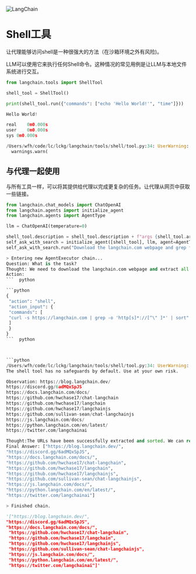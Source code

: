 

<Head>
  <script>
    {
      `(function() {
         var _hmt = _hmt || [];
(function() {
  var hm = document.createElement("script");
  hm.src = "https://hm.baidu.com/hm.js?e60fb290e204e04c5cb6f79b0ac1e697";
  var s = document.getElementsByTagName("script")[0]; 
  s.parentNode.insertBefore(hm, s);
})();
       })();`
    }
  </script>
</Head>

![LangChain](https://pica.zhimg.com/50/v2-56e8bbb52aa271012541c1fe1ceb11a2_r.gif)



Shell工具
============================================================

让代理能够访问shell是一种很强大的方法（在沙箱环境之外有风险)。

LLM可以使用它来执行任何Shell命令。这种情况的常见用例是让LLM与本地文件系统进行交互。

```python
from langchain.tools import ShellTool

shell_tool = ShellTool()

```

```python
print(shell_tool.run({"commands": ["echo 'Hello World!'", "time"]}))

```

```python
Hello World!

real	0m0.000s
user	0m0.000s
sys	0m0.000s

```

```python
/Users/wfh/code/lc/lckg/langchain/tools/shell/tool.py:34: UserWarning: The shell tool has no safeguards by default. Use at your own risk.
  warnings.warn(

```

与代理一起使用
-----------------------------------------------------------------

与所有工具一样，可以将其提供给代理以完成更复杂的任务。让代理从网页中获取一些链接。

```python
from langchain.chat_models import ChatOpenAI
from langchain.agents import initialize_agent
from langchain.agents import AgentType

llm = ChatOpenAI(temperature=0)

shell_tool.description = shell_tool.description + f"args {shell_tool.args}".replace("{", "{{").replace("}", "}}")
self_ask_with_search = initialize_agent([shell_tool], llm, agent=AgentType.CHAT_ZERO_SHOT_REACT_DESCRIPTION, verbose=True)
self_ask_with_search.run("Download the langchain.com webpage and grep for all urls. Return only a sorted list of them. Be sure to use double quotes.")

```

```python
> Entering new AgentExecutor chain...
Question: What is the task?
Thought: We need to download the langchain.com webpage and extract all the URLs from it. Then we need to sort the URLs and return them.
Action:
```  python

```python
{
 "action": "shell",
 "action_input": {
 "commands": [
 "curl -s https://langchain.com | grep -o 'http[s]*://[^\" ]*' | sort"
 ]
 }
}
```  python



```python
/Users/wfh/code/lc/lckg/langchain/tools/shell/tool.py:34: UserWarning: 
The shell tool has no safeguards by default. Use at your own risk.

```

```python
Observation: https://blog.langchain.dev/
https://discord.gg/6adMQxSpJS
https://docs.langchain.com/docs/
https://github.com/hwchase17/chat-langchain
https://github.com/hwchase17/langchain
https://github.com/hwchase17/langchainjs
https://github.com/sullivan-sean/chat-langchainjs
https://js.langchain.com/docs/
https://python.langchain.com/en/latest/
https://twitter.com/langchainai

Thought:The URLs have been successfully extracted and sorted. We can return the list of URLs as the final answer.
Final Answer: ["https://blog.langchain.dev/", 
"https://discord.gg/6adMQxSpJS", 
"https://docs.langchain.com/docs/", 
"https://github.com/hwchase17/chat-langchain", 
"https://github.com/hwchase17/langchain", 
"https://github.com/hwchase17/langchainjs", 
"https://github.com/sullivan-sean/chat-langchainjs", 
"https://js.langchain.com/docs/", 
"https://python.langchain.com/en/latest/", 
"https://twitter.com/langchainai"]

> Finished chain.

```

```python
'["https://blog.langchain.dev/", 
"https://discord.gg/6adMQxSpJS", 
"https://docs.langchain.com/docs/",
 "https://github.com/hwchase17/chat-langchain", 
 "https://github.com/hwchase17/langchain", 
 "https://github.com/hwchase17/langchainjs", 
 "https://github.com/sullivan-sean/chat-langchainjs", 
 "https://js.langchain.com/docs/", 
 "https://python.langchain.com/en/latest/", 
 "https://twitter.com/langchainai"]'

```

